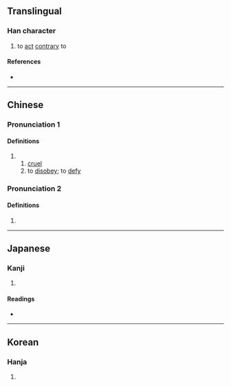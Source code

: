 {{character info}}
==Translingual==

===Han character===
{{Han char|rn=9|rad=人|as=06|sn=8|four=27232|canj=OAV|ids=⿰亻艮}}

# to [[act]] [[contrary]] to

====References====
* {{Han ref|kx=0100.240|dkj=00563|dj=0213.020|hdz=10154.080|uh=4F77|ud=20343|bh=CBBC|bd=52156}}

----

==Chinese==
{{zh-forms}}

===Pronunciation 1===
{{zh-pron
|m=hěn
|c=han2
|mc=
|oc=
|ma=
|cat=a,v
}}

====Definitions====
{{zh-hanzi}}

# {{zh-alt-form|很}}
## [[cruel]]
## to [[disobey]]; to [[defy]]

===Pronunciation 2===
{{zh-pron
|m=héng
|cat=pn
}}

====Definitions====
{{zh-hanzi}}

# {{zh-only|佷山}}

----

==Japanese==

===Kanji===
{{ja-kanji|grade=|rs=人06}}

# {{rfdef|ja|sort=人06}}

====Readings====
* {{ja-readings|on=[[こう]] (kō), [[ごう]] (gō), [[ぎん]] (gin), [[こん]] (kon), [[ごん]] (gon)|kun=[[もとる]] (motoru)}}

----

==Korean==

===Hanja===
{{ko-hanja|hangeul=[[항]], [[한]]|rv=hang, han|mr=hang, han}}

# {{rfdef|ko|sort=人06}}